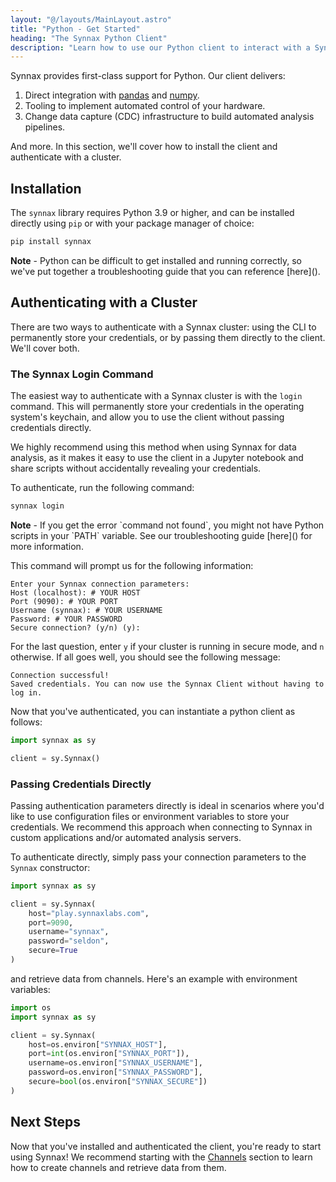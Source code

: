 ```yaml
---
layout: "@/layouts/MainLayout.astro"
title: "Python - Get Started"
heading: "The Synnax Python Client"
description: "Learn how to use our Python client to interact with a Synnax cluster"
---
```


Synnax provides first-class support for Python. Our client delivers:

1. Direct integration with [pandas](https://pandas.pydata.org/) and [numpy](https://numpy.org/doc/stable/index.html).
2. Tooling to implement automated control of your hardware.
3. Change data capture (CDC) infrastructure to build automated analysis pipelines.

And more. In this section, we'll cover how to install the client and authenticate with
a cluster.

## Installation

The `synnax` library requires Python 3.9 or higher, and can be installed directly using 
`pip` or with your package manager of choice:

```bash
pip install synnax
```

<div class="info">
<b>Note</b> - Python can be difficult to get installed and running correctly, so we've put together
a troubleshooting guide that you can reference [here]().
</div>

## Authenticating with a Cluster

There are two ways to authenticate with a Synnax cluster: using the CLI to permanently
store your credentials, or by passing them directly to the client. We'll cover both.

### The Synnax Login Command

The easiest way to authenticate with a Synnax cluster is with the `login` command.
This will permanently store your credentials in the operating system's keychain,
and allow you to use the client without passing credentials directly. 

We highly recommend using this method when using Synnax for data analysis, as it makes
it easy to use the client in a Jupyter notebook and share scripts without accidentally
revealing your credentials.

To authenticate, run the following command:

```bash
synnax login
```

<div class="info">
<b>Note</b> - If you get the error `command not found`, you might not have Python scripts
in your `PATH` variable. See our troubleshooting guide [here]() for more information.
</div>

This command will prompt us for the following information:

```
Enter your Synnax connection parameters:
Host (localhost): # YOUR HOST 
Port (9090): # YOUR PORT 
Username (synnax): # YOUR USERNAME 
Password: # YOUR PASSWORD 
Secure connection? (y/n) (y):
```

For the last question, enter `y` if your cluster is running in secure mode, and `n` 
otherwise. If all goes well, you should see the following message:

```
Connection successful!
Saved credentials. You can now use the Synnax Client without having to log in. 
```

Now that you've authenticated, you can instantiate a python client as follows:

```python
import synnax as sy

client = sy.Synnax()
```

### Passing Credentials Directly

Passing authentication parameters directly is ideal in scenarios where you'd like to
use configuration files or environment variables to store your credentials. We recommend
this approach when connecting to Synnax in custom applications and/or automated analysis
servers.

To authenticate directly, simply pass your connection parameters to the `Synnax` constructor:

```python
import synnax as sy

client = sy.Synnax(
    host="play.synnaxlabs.com",
    port=9090,
    username="synnax",
    password="seldon",
    secure=True
)
```

and retrieve data from channels. Here's an example with environment variables:

```python
import os
import synnax as sy

client = sy.Synnax(
    host=os.environ["SYNNAX_HOST"],
    port=int(os.environ["SYNNAX_PORT"]),
    username=os.environ["SYNNAX_USERNAME"],
    password=os.environ["SYNNAX_PASSWORD"],
    secure=bool(os.environ["SYNNAX_SECURE"])
)
```

## Next Steps

Now that you've installed and authenticated the client, you're ready to start using
Synnax! We recommend starting with the [Channels](/python-client/channels) section
to learn how to create channels and retrieve data from them.
